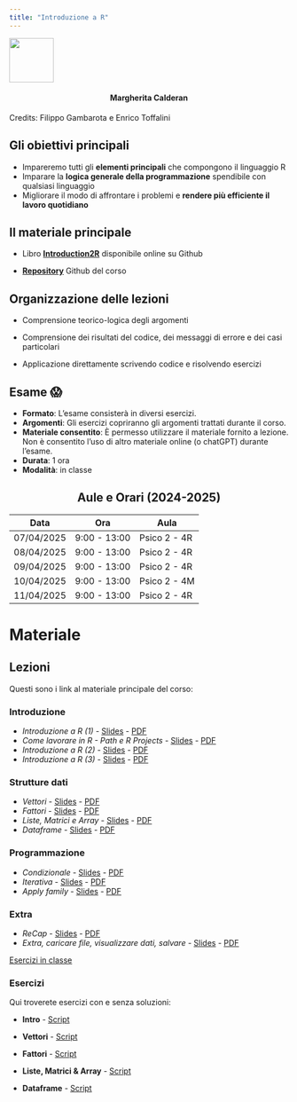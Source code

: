 ```yaml
---
title: "Introduzione a R"
---
```


![](arca_logo.svg){fig-align="center" width="80"}

#### Margherita Calderan {style="text-align: center;"}

Credits: Filippo Gambarota e Enrico Toffalini

## Gli obiettivi principali

-   Impareremo tutti gli **elementi principali** che compongono il linguaggio R
-   Imparare la **logica generale della programmazione** spendibile con qualsiasi linguaggio
-   Migliorare il modo di affrontare i problemi e **rendere più efficiente il lavoro quotidiano**

## Il materiale principale

-   Libro [**Introduction2R**](https://psicostat.github.io/Introduction2R/) disponibile online su Github

-   [**Repository**](https://github.com/arca-dpss/course-R-2425) Github del corso

## Organizzazione delle lezioni

-   Comprensione teorico-logica degli argomenti

-   Comprensione dei risultati del codice, dei messaggi di errore e dei casi particolari

-   Applicazione direttamente scrivendo codice e risolvendo esercizi

## Esame 😱

-   **Formato**: L'esame consisterà in diversi esercizi.
-   **Argomenti**: Gli esercizi copriranno gli argomenti trattati durante il corso.
-   **Materiale consentito**: È permesso utilizzare il materiale fornito a lezione. Non è consentito l'uso di altro materiale online (o chatGPT) durante l'esame.
-   **Durata**: 1 ora
-   **Modalità**: in classe

## Aule e Orari (2024-2025) {style="text-align: center;"}

| Data       | Ora          | Aula         |
|------------|--------------|--------------|
| 07/04/2025 | 9:00 - 13:00 | Psico 2 - 4R |
| 08/04/2025 | 9:00 - 13:00 | Psico 2 - 4R |
| 09/04/2025 | 9:00 - 13:00 | Psico 2 - 4R |
| 10/04/2025 | 9:00 - 13:00 | Psico 2 - 4M |
| 11/04/2025 | 9:00 - 13:00 | Psico 2 - 4R |

# Materiale

## Lezioni

Questi sono i link al materiale principale del corso:

### Introduzione

-   *Introduzione a R (1)* - [Slides](materials/0_getStarted/0_getStarted.html) - [PDF](materials/0_getStarted/0_getStarted.pdf)
-   *Come lavorare in R - Path e R Projects* - [Slides](materials/1_intro/1.1_intro.html) - [PDF](materials/1_intro/1.1_intro.pdf)
-   *Introduzione a R (2)* - [Slides](materials/1_intro/1.2_intro.html) - [PDF](materials/1_intro/1.2_intro.pdf)
-   *Introduzione a R (3)* - [Slides](materials/1_intro/1.3_funzioni&errori.html) - [PDF](materials/1_intro/1.3_funzioni&errori.pdf)

### Strutture dati

-   *Vettori* - [Slides](materials/2_struttureDati/2.1_vettori.html) - [PDF](materials/2_struttureDati/2.1_vettori.pdf)
-   *Fattori* - [Slides](materials/2_struttureDati/2.2_fattori.html) - [PDF](materials/2_struttureDati/2.2_fattori.pdf)
-   *Liste, Matrici e Array* - [Slides](materials/2_struttureDati/2.3_liste&matrici&array.html) - [PDF](materials/2_struttureDati/2.3_liste&matrici&array.pdf)
-   *Dataframe* - [Slides](materials/2_struttureDati/2.4_dataframe.html) - [PDF](materials/2_struttureDati/2.4_dataframe.pdf)

### Programmazione

-   *Condizionale* - [Slides](materials/3_programmazione/3.1_condizionale.html) - [PDF](materials/3_programmazione/3.1_condizionale.pdf)
-   *Iterativa* - [Slides](materials/3_programmazione/3.2_iterativa.html) - [PDF](materials/3_programmazione/3.2_iterativa.pdf)
-   *Apply family* - [Slides](materials/3_programmazione/3.3_apply.html) - [PDF](materials/3_programmazione/3.3_apply.pdf)

### Extra

-   *ReCap* - [Slides](materials/4_extra/recap.html) - [PDF](materials/4_extra/recap.pdf)
-   *Extra, caricare file, visualizzare dati, salvare* - [Slides](materials/4_extra/EXTRA.html) - [PDF](materials/4_extra/EXTRA.pdf)

[Esercizi in classe](https://etherpad.wikimedia.org/p/arca-corsoR)

### Esercizi

Qui troverete esercizi con e senza soluzioni:

-   **Intro** - [Script](materials/1_intro/1.2_esercizi.R)

-   **Vettori** -  [Script](materials/2_struttureDati/2.1_esercizi.R)

-   **Fattori** - [Script](materials/2_struttureDati/2.2_soluzioni.R)

-   **Liste, Matrici & Array** - [Script](materials/2_struttureDati/2.3_soluzioni.R)

-   **Dataframe** - [Script](materials/2_struttureDati/2.4_soluzioni.R)



